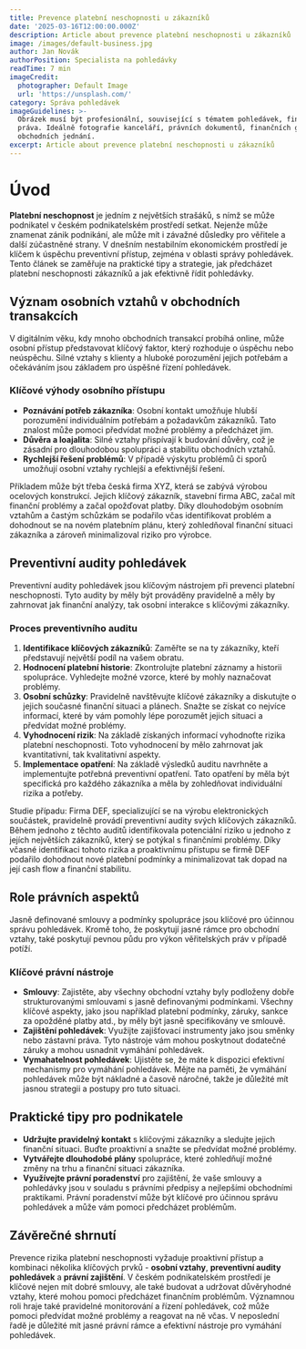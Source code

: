 ```yaml
---
title: Prevence platební neschopnosti u zákazníků
date: '2025-03-16T12:00:00.000Z'
description: Article about prevence platební neschopnosti u zákazníků
image: /images/default-business.jpg
author: Jan Novák
authorPosition: Specialista na pohledávky
readTime: 7 min
imageCredit:
  photographer: Default Image
  url: 'https://unsplash.com/'
category: Správa pohledávek
imageGuidelines: >-
  Obrázek musí být profesionální, související s tématem pohledávek, financí nebo
  práva. Ideálně fotografie kanceláří, právních dokumentů, finančních grafů nebo
  obchodních jednání.
excerpt: Article about prevence platební neschopnosti u zákazníků
---
```

# Úvod

**Platební neschopnost** je jedním z největších strašáků, s nímž se může podnikatel v českém podnikatelském prostředí setkat. Nejenže může znamenat zánik podnikání, ale může mít i závažné důsledky pro věřitele a další zúčastněné strany. V dnešním nestabilním ekonomickém prostředí je klíčem k úspěchu preventivní přístup, zejména v oblasti správy pohledávek. Tento článek se zaměřuje na praktické tipy a strategie, jak předcházet platební neschopnosti zákazníků a jak efektivně řídit pohledávky.

## Význam osobních vztahů v obchodních transakcích

V digitálním věku, kdy mnoho obchodních transakcí probíhá online, může osobní přístup představovat klíčový faktor, který rozhoduje o úspěchu nebo neúspěchu. Silné vztahy s klienty a hluboké porozumění jejich potřebám a očekáváním jsou základem pro úspěšné řízení pohledávek.

### Klíčové výhody osobního přístupu

- **Poznávání potřeb zákazníka**: Osobní kontakt umožňuje hlubší porozumění individuálním potřebám a požadavkům zákazníků. Tato znalost může pomoci předvídat možné problémy a předcházet jim.
- **Důvěra a loajalita**: Silné vztahy přispívají k budování důvěry, což je zásadní pro dlouhodobou spolupráci a stabilitu obchodních vztahů.
- **Rychlejší řešení problémů**: V případě výskytu problémů či sporů umožňují osobní vztahy rychlejší a efektivnější řešení.

Příkladem může být třeba česká firma XYZ, která se zabývá výrobou ocelových konstrukcí. Jejich klíčový zákazník, stavební firma ABC, začal mít finanční problémy a začal opožďovat platby. Díky dlouhodobým osobním vztahům a častým schůzkám se podařilo včas identifikovat problém a dohodnout se na novém platebním plánu, který zohledňoval finanční situaci zákazníka a zároveň minimalizoval riziko pro výrobce.

## Preventivní audity pohledávek

Preventivní audity pohledávek jsou klíčovým nástrojem při prevenci platební neschopnosti. Tyto audity by měly být prováděny pravidelně a měly by zahrnovat jak finanční analýzy, tak osobní interakce s klíčovými zákazníky.

### Proces preventivního auditu

1. **Identifikace klíčových zákazníků**: Zaměřte se na ty zákazníky, kteří představují největší podíl na vašem obratu.
2. **Hodnocení platební historie**: Zkontrolujte platební záznamy a historii spolupráce. Vyhledejte možné vzorce, které by mohly naznačovat problémy.
3. **Osobní schůzky**: Pravidelně navštěvujte klíčové zákazníky a diskutujte o jejich současné finanční situaci a plánech. Snažte se získat co nejvíce informací, které by vám pomohly lépe porozumět jejich situaci a předvídat možné problémy.
4. **Vyhodnocení rizik**: Na základě získaných informací vyhodnoťte rizika platební neschopnosti. Toto vyhodnocení by mělo zahrnovat jak kvantitativní, tak kvalitativní aspekty.
5. **Implementace opatření**: Na základě výsledků auditu navrhněte a implementujte potřebná preventivní opatření. Tato opatření by měla být specifická pro každého zákazníka a měla by zohledňovat individuální rizika a potřeby.

Studie případu: Firma DEF, specializující se na výrobu elektronických součástek, pravidelně provádí preventivní audity svých klíčových zákazníků. Během jednoho z těchto auditů identifikovala potenciální riziko u jednoho z jejích největších zákazníků, který se potýkal s finančními problémy. Díky včasné identifikaci tohoto rizika a proaktivnímu přístupu se firmě DEF podařilo dohodnout nové platební podmínky a minimalizovat tak dopad na její cash flow a finanční stabilitu.

## Role právních aspektů

Jasně definované smlouvy a podmínky spolupráce jsou klíčové pro účinnou správu pohledávek. Kromě toho, že poskytují jasné rámce pro obchodní vztahy, také poskytují pevnou půdu pro výkon věřitelských práv v případě potíží.

### Klíčové právní nástroje

- **Smlouvy**: Zajistěte, aby všechny obchodní vztahy byly podloženy dobře strukturovanými smlouvami s jasně definovanými podmínkami. Všechny klíčové aspekty, jako jsou například platební podmínky, záruky, sankce za opožděné platby atd., by měly být jasně specifikovány ve smlouvě.
- **Zajištění pohledávek**: Využijte zajišťovací instrumenty jako jsou směnky nebo zástavní práva. Tyto nástroje vám mohou poskytnout dodatečné záruky a mohou usnadnit vymáhání pohledávek.
- **Vymahatelnost pohledávek**: Ujistěte se, že máte k dispozici efektivní mechanismy pro vymáhání pohledávek. Mějte na paměti, že vymáhání pohledávek může být nákladné a časově náročné, takže je důležité mít jasnou strategii a postupy pro tuto situaci.

## Praktické tipy pro podnikatele

- **Udržujte pravidelný kontakt** s klíčovými zákazníky a sledujte jejich finanční situaci. Buďte proaktivní a snažte se předvídat možné problémy.
- **Vytvářejte dlouhodobé plány** spolupráce, které zohledňují možné změny na trhu a finanční situaci zákazníka.
- **Využívejte právní poradenství** pro zajištění, že vaše smlouvy a pohledávky jsou v souladu s právními předpisy a nejlepšími obchodními praktikami. Právní poradenství může být klíčové pro účinnou správu pohledávek a může vám pomoci předcházet problémům.

## Závěrečné shrnutí

Prevence rizika platební neschopnosti vyžaduje proaktivní přístup a kombinaci několika klíčových prvků - **osobní vztahy**, **preventivní audity pohledávek** a **právní zajištění**. V českém podnikatelském prostředí je klíčové nejen mít dobré smlouvy, ale také budovat a udržovat důvěryhodné vztahy, které mohou pomoci předcházet finančním problémům. Významnou roli hraje také pravidelné monitorování a řízení pohledávek, což může pomoci předvídat možné problémy a reagovat na ně včas. V neposlední řadě je důležité mít jasné právní rámce a efektivní nástroje pro vymáhání pohledávek.

